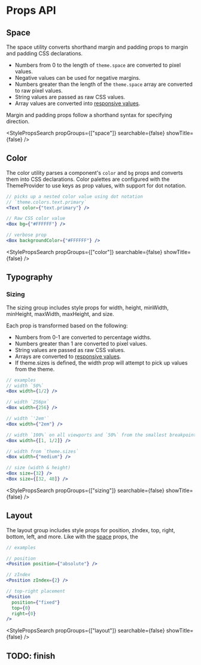 
# Props API

## Space

The space utility converts shorthand margin and padding props to margin and padding CSS declarations.

- Numbers from 0 to the length of `theme.space` are converted to pixel values.
- Negative values can be used for negative margins.
- Numbers greater than the length of the `theme.space` array are converted to raw pixel values.
- String values are passed as raw CSS values.
- Array values are converted into [responsive values](/core-concepts#responsive-props).

Margin and padding props follow a shorthand syntax for specifying direction.

<StylePropsSearch propGroups={["space"]} searchable={false} showTitle={false} />


###
## Color

The color utility parses a component's `color` and `bg` props and converts them into CSS declarations.  Color palettes are configured with the ThemeProvider to use keys as prop values, with support for dot notation.

```jsx
// picks up a nested color value using dot notation
// `theme.colors.text.primary`
<Text color={"text.primary"} />

// Raw CSS color value
<Box bg={"#FFFFFF"} />

// verbose prop
<Box backgroundColor={"#FFFFFF"} />
```

<StylePropsSearch propGroups={["color"]} searchable={false} showTitle={false} />


###
## Typography


###
### Sizing
The sizing group includes style props for width, height, minWidth, minHeight, maxWidth, maxHeight, and size.

Each prop is transformed based on the following:

- Numbers from 0-1 are converted to percentage widths.
- Numbers greater than 1 are converted to pixel values.
- String values are passed as raw CSS values.
- Arrays are converted to [responsive values](/core-concepts#responsive-props).
- If theme.sizes is defined, the width prop will attempt to pick up values from the theme.

```jsx
// examples
// width `50%`
<Box width={1/2} />

// width `256px`
<Box width={256} />

// width `'2em'`
<Box width={"2em"} />

// width `100%` on all viewports and `50%` from the smallest breakpoint and up
<Box width={[1, 1/2]} />

// width from `theme.sizes`
<Box width={"medium"} />

// size (width & height)
<Box size={32} />
<Box size={[32, 48]} />
```

<StylePropsSearch propGroups={["sizing"]} searchable={false} showTitle={false} />


###
## Layout
The layout group includes style props for position, zIndex, top, right, bottom, left, and more.  Like with the [space](#space) props, the

```jsx
// examples

// position
<Position position={"absolute"} />

// zIndex
<Position zIndex={2} />

// top-right placement
<Position
  position={"fixed"}
  top={0}
  right={0}
/>
```

<StylePropsSearch propGroups={["layout"]} searchable={false} showTitle={false} />



## TODO: finish

